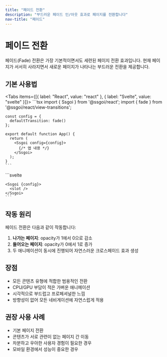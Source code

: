 ```yaml
---
title: "페이드 전환"
description: "부드러운 페이드 인/아웃 효과로 페이지를 전환합니다"
nav-title: "페이드"
---
```


# 페이드 전환

페이드(Fade) 전환은 가장 기본적이면서도 세련된 페이지 전환 효과입니다. 현재 페이지가 서서히 사라지면서 새로운 페이지가 나타나는 부드러운 전환을 제공합니다.

## 기본 사용법

<Tabs items={[{ label: "React", value: "react" }, { label: "Svelte", value: "svelte" }]}>
  <TabPanel value="react">
    ```tsx
    import { Ssgoi } from '@ssgoi/react';
    import { fade } from '@ssgoi/react/view-transitions';

    const config = {
      defaultTransition: fade()
    };

    export default function App() {
      return (
        <Ssgoi config={config}>
          {/* 앱 내용 */}
        </Ssgoi>
      );
    }
    ```
  </TabPanel>
  <TabPanel value="svelte">
    ```svelte
    <script>
      import { Ssgoi } from '@ssgoi/svelte';
      import { fade } from '@ssgoi/svelte/view-transitions';

      const config = {
        defaultTransition: fade()
      };
    </script>

    <Ssgoi {config}>
      <slot />
    </Ssgoi>
    ```
  </TabPanel>
</Tabs>

## 옵션

페이드 전환은 스프링 애니메이션 설정을 커스터마이즈할 수 있습니다:

```typescript
fade({
  spring: {
    stiffness: 300,  // 스프링 강도 (기본값: 300)
    damping: 30      // 감쇠 계수 (기본값: 30)
  }
})
```

### 스프링 옵션 설명

- **stiffness**: 애니메이션의 속도를 제어합니다. 값이 클수록 빠른 전환
- **damping**: 애니메이션의 바운스를 제어합니다. 값이 클수록 부드러운 전환

## 사용 예시

### 느린 페이드

부드럽고 느린 페이드 효과:

<Tabs items={[{ label: "React", value: "react" }, { label: "Svelte", value: "svelte" }]}>
  <TabPanel value="react">
    ```tsx
    const config = {
      defaultTransition: fade({
        spring: {
          stiffness: 100,
          damping: 20
        }
      })
    };
    ```
  </TabPanel>
  <TabPanel value="svelte">
    ```svelte
    <script>
      const config = {
        defaultTransition: fade({
          spring: {
            stiffness: 100,
            damping: 20
          }
        })
      };
    </script>
    ```
  </TabPanel>
</Tabs>

### 빠른 페이드

빠르고 즉각적인 페이드 효과:

<Tabs items={[{ label: "React", value: "react" }, { label: "Svelte", value: "svelte" }]}>
  <TabPanel value="react">
    ```tsx
    const config = {
      defaultTransition: fade({
        spring: {
          stiffness: 500,
          damping: 40
        }
      })
    };
    ```
  </TabPanel>
  <TabPanel value="svelte">
    ```svelte
    <script>
      const config = {
        defaultTransition: fade({
          spring: {
            stiffness: 500,
            damping: 40
          }
        })
      };
    </script>
    ```
  </TabPanel>
</Tabs>

## 특정 경로에만 적용

<Tabs items={[{ label: "React", value: "react" }, { label: "Svelte", value: "svelte" }]}>
  <TabPanel value="react">
    ```tsx
    const config = {
      transitions: [
        {
          from: '/home',
          to: '/about', 
          transition: fade(),
          symmetric: true  // /about → /home도 자동으로 fade 적용
        }
      ]
    };

    <Ssgoi config={config}>
      {/* 앱 내용 */}
    </Ssgoi>
    ```
  </TabPanel>
  <TabPanel value="svelte">
    ```svelte
    <script>
      const config = {
        transitions: [
          {
            from: '/home',
            to: '/about', 
            transition: fade(),
            symmetric: true  // /about → /home도 자동으로 fade 적용
          }
        ]
      };
    </script>

    <Ssgoi {config}>
      <slot />
    </Ssgoi>
    ```
  </TabPanel>
</Tabs>

## 작동 원리

페이드 전환은 다음과 같이 작동합니다:

1. **나가는 페이지**: opacity가 1에서 0으로 감소
2. **들어오는 페이지**: opacity가 0에서 1로 증가
3. 두 애니메이션이 동시에 진행되어 자연스러운 크로스페이드 효과 생성

## 장점

- 모든 콘텐츠 유형에 적합한 범용적인 전환
- CPU/GPU 부담이 적은 가벼운 애니메이션
- 시각적으로 부드럽고 프로페셔널한 느낌
- 방향성이 없어 모든 네비게이션에 자연스럽게 적용

## 권장 사용 사례

- 기본 페이지 전환
- 콘텐츠가 서로 관련이 없는 페이지 간 이동
- 차분하고 우아한 사용자 경험이 필요한 경우
- 모바일 환경에서 성능이 중요한 경우